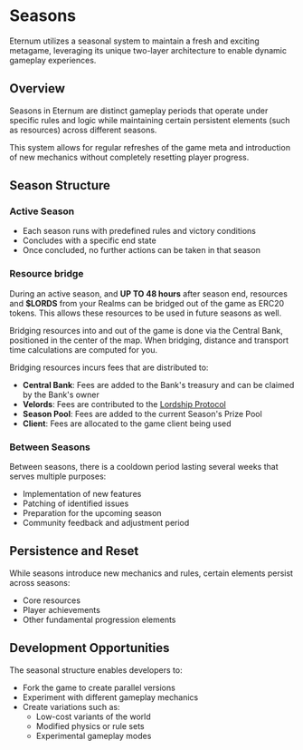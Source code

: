 # Seasons

Eternum utilizes a seasonal system to maintain a fresh and exciting metagame, leveraging its unique two-layer
architecture to enable dynamic gameplay experiences.

## Overview

Seasons in Eternum are distinct gameplay periods that operate under specific rules and logic while maintaining certain
persistent elements (such as resources) across different seasons.

This system allows for regular refreshes of the game meta and introduction of new mechanics without completely resetting
player progress.

## Season Structure

### Active Season

- Each season runs with predefined rules and victory conditions
- Concludes with a specific end state
- Once concluded, no further actions can be taken in that season

### Resource bridge

During an active season, and **UP TO 48 hours** after season end, resources and **$LORDS** from your Realms can be
bridged out of the game as ERC20 tokens. This allows these resources to be used in future seasons as well.

Bridging resources into and out of the game is done via the Central Bank, positioned in the center of the map. When
bridging, distance and transport time calculations are computed for you.

Bridging resources incurs fees that are distributed to:

- **Central Bank**: Fees are added to the Bank's treasury and can be claimed by the Bank's owner
- **Velords**: Fees are contributed to the [Lordship Protocol](https://realms.world/blogs/the-lordship-protocol)
- **Season Pool**: Fees are added to the current Season's Prize Pool
- **Client**: Fees are allocated to the game client being used

### Between Seasons

Between seasons, there is a cooldown period lasting several weeks that serves multiple purposes:

- Implementation of new features
- Patching of identified issues
- Preparation for the upcoming season
- Community feedback and adjustment period

## Persistence and Reset

While seasons introduce new mechanics and rules, certain elements persist across seasons:

- Core resources
- Player achievements
- Other fundamental progression elements

## Development Opportunities

The seasonal structure enables developers to:

- Fork the game to create parallel versions
- Experiment with different gameplay mechanics
- Create variations such as:
  - Low-cost variants of the world
  - Modified physics or rule sets
  - Experimental gameplay modes
